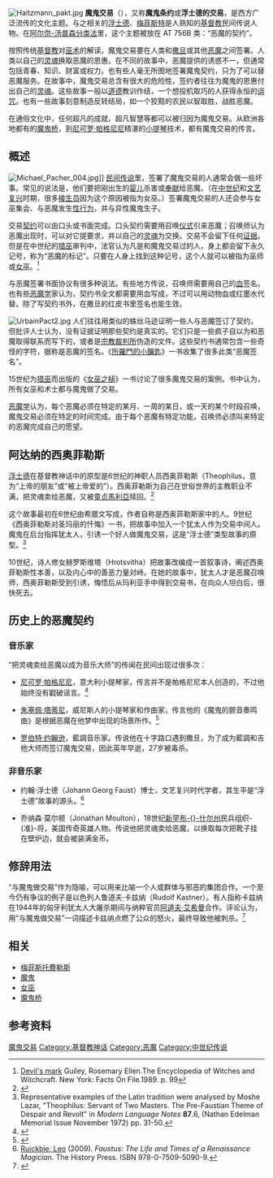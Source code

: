{{expand|time=2012-07-12T05:45:04+00:00}}
[[File:Haitzmann_pakt.jpg|thumb]]
'''魔鬼交易'''（{{lang-en|Deal with the Devil}}），又称'''魔鬼条约'''或'''浮士德的交易'''，是西方广泛流传的文化主题。与之相关的[[浮士德|浮士德]]、[[梅菲斯托費勒斯|梅菲斯特]]是人熟知的[[基督教|基督教]]民间传说人物。在[[阿尔奈-汤普森分类法|阿尔奈-汤普森分类法]]里，这个主题被放在 AT 756B 类：“恶魔的契约”。

按照传统[[基督教|基督教]]对[[巫术|巫术]]的解读，魔鬼交易要在人类和[[撒旦|撒旦]]或其他[[恶魔|恶魔]]之间签署。人类以自己的[[灵魂|灵魂]]换取恶魔的恩惠。在不同的故事中，恶魔提供的诱惑不一，但通常包括青春、知识、财富或权力。也有些人毫无所图地签署魔鬼契约，只为了可以替恶魔服务。在故事中，魔鬼交易总含有很大的危险性，签约者往往为魔鬼的恩惠付出自己的[[灵魂|灵魂]]。这些故事一般以[[道德|道德]]教训作结，一个想投机取巧的人获得永恒的[[诅咒|诅咒]]。也有一些故事刻意制造反转结局，如一个狡黠的农民以智取胜，战胜恶魔。

在通俗文化中，任何超凡的成就、超凡智慧等都可以被归因为魔鬼交易。从欧洲各地都有的[[魔鬼桥|魔鬼桥]]，到[[尼可罗·帕格尼尼|尼可罗·帕格尼尼]]精湛的[[小提琴|小提琴]]技术，都有魔鬼交易的传言。

==概述==
[[File:Michael_Pacher_004.jpg|thumb]]]]
[[民间传说|民间传说]]里，签署了魔鬼交易的人通常会做一些坏事。常见的说法是，他们要把刚出生的[[婴儿|婴儿]]杀害或[[牺牲|奉献]]给恶魔。（在[[中世纪|中世纪]]和[[文艺复兴|文艺复兴]]时期，很多[[接生员|接生员]]因为这个原因被指为女巫。）签署魔鬼交易的人还会参与女巫集会、与恶魔发生[[性交|性行为]]，并与异性魔鬼生子。

交易[[契约|契约]]可以由口头或书面完成。口头契约需要用召唤[[仪式|仪式]]引来恶魔；召唤师认为恶魔出现时，可以对它提要求，并以自己的[[灵魂|灵魂]]为交换。交易不会留下任何[[证据|证据]]。但是在中世纪的[[猎巫|猎巫]]审判中，法官认为凡是和魔鬼交易过的人，身上都会留下永久记号，称为“恶魔的标记”。只要在人身上找到这种记号，这个人就可以被指为巫师或[[女巫|女巫]]。<ref name="devil mark">[http://www.themystica.com/mystica/articles/d/devil's_mark.html Devil's mark] {{Wayback|url=http://www.themystica.com/mystica/articles/d/devil%27s_mark.html |date=20181120123753 }} Guiley, Rosemary Ellen.The Encyclopedia of Witches and Witchcraft. New York: Facts On File.1989. p. 99</ref>

与恶魔签署书面协议有很多种说法。有些地方传说，召唤师需要用自己的[[血|血]]签名。也有些[[恶魔学|恶魔学]]家认为，契约书全文都需要用血写成，不过可以用动物血或红墨水代替。除了写契约书外，在撒旦的红皮书里签名也能生效。

[[File:UrbainPact2.jpg|thumb]]
人们往往用类似的蛛丝马迹证明一些人与恶魔签订了契约，但批评人士认为，没有证据证明那些契约是真实的。它们只是一些疯子自以为和恶魔取得联系而写下的，或者是[[宗教裁判所|宗教裁判所]]伪造的文件。这些契约书通常包含一些奇怪的字符，据称是恶魔的签名。《[[所羅門的小鑰匙|所羅門的小鑰匙]]》一书收集了很多此类“恶魔签名”。

15世纪为[[猎巫|猎巫]]而出版的《[[女巫之槌|女巫之槌]]》一书讨论了很多魔鬼交易的案例。书中认为，所有女巫和术士都与魔鬼做了交易。

[[恶魔学|恶魔学]]认为，每个恶魔必须在特定的某月、一周的某日，或一天的某个时段召唤，魔鬼交易必须在特定的时间完成。由于每个恶魔有特定功能，召唤师必须叫来特定的恶魔完成自己的愿望。

==阿达纳的西奥菲勒斯==
[[浮士德|浮士德]]在基督教神话中的原型是6世纪的神职人员西奥菲勒斯（Theophilus，意为“上帝的朋友”或“被上帝爱的”）。西奥菲勒斯为自己在世俗世界的主教职业不满，把灵魂卖给恶魔，又被[[馬利亞_(耶穌的母親)|童贞馬利亞]]赎回。<ref name="palmer">{{cite book|first=Phillip Mason|last=Palmer|last2=More| first2=Robert Pattison|title=The Sources of the Faust Tradition: From Simon Magus to Lessing|location=New York|year=1936|publisher=Oxford University Press|oclc=3444206}}</ref>

这个故事最初在6世纪由希腊文写成，作者自称是西奥菲勒斯家中的人。9世纪《西奥菲勒斯对圣玛丽的忏悔》一书，把故事中加入一个犹太人作为交易中间人。魔鬼在后台指挥犹太人，引诱一个好人做魔鬼交易，这是“浮士德”类型故事的原型。<ref>Representative examples of the Latin tradition were analysed by Moshe Lazar, "Theophilus: Servant of Two Masters. The Pre-Faustian Theme of Despair and Revolt" in ''Modern Language Notes'' '''87'''.6, (Nathan Edelman Memorial Issue November 1972) pp. 31-50.</ref>

10世纪，诗人修女赫罗斯维塔（Hrotsvitha）把故事改编成一首叙事诗，阐述西奥菲勒斯性本善，以及内心中的善恶力量对峙。在她的故事中，犹太人才是恶魔召唤师，西奥菲勒斯受到引诱，悔悟后从玛利亚手中得到交易书，在向众人坦白后，很快死去。

== 历史上的恶魔契约 ==
===音乐家===
“把灵魂卖给恶魔以成为音乐大师”的传闻在民间出现过很多次：

*[[尼可罗·帕格尼尼|尼可罗·帕格尼尼]]，意大利小提琴家，传言并不是帕格尼尼本人创造的，不过他始终没有戳破谣言。<ref name="schonberg">{{cite book | first=Harold C. | last=Schonberg | title=The Lives of the Great Composers | url=https://archive.org/details/livesofgreatcomp00scho_1 | publisher=W. W. Norton & Company | year=1997 |edition=(3rd ed.) | isbn=0-393-03857-2 | oclc=34356892 | authorlink=哈罗德·C·勋伯格}}</ref>

*[[朱塞佩·塔蒂尼|朱塞佩·塔蒂尼]]，威尼斯人的小提琴家和作曲家，传言他的《魔鬼的颤音奏鸣曲》是根据恶魔在他梦中出现的场景所作。<ref>{{cite web | first=Simon | last=Richter | title=Did Giuseppe Tartini Sell His Soul to the Devil? | publisher=University of Pennsylvania | date=July 18, 2008 | url=http://ccat.sas.upenn.edu/german/course_webpages/devil/grmn256/gtdeal.html | access-date=2012-07-12 | archive-date=2008-12-02 | archive-url=https://web.archive.org/web/20081202225053/http://ccat.sas.upenn.edu/german/course_webpages/devil/grmn256/gtdeal.html | dead-url=no }}</ref>

*[[罗伯特·约翰逊|罗伯特·约翰逊]]，藍調音乐家。传说他在十字路口遇到撒旦，为了成为藍調和吉他大师而签订魔鬼交易，因此英年早逝，27岁被毒杀。

===非音乐家===

* 约翰·浮士德（Johann Georg Faust）博士，文艺复兴时代学者，其生平是“浮士德”故事的源头。<ref>[[Leo_Ruickbie|Ruickbie, Leo]] (2009). ''Faustus: The Life and Times of a Renaissance Magician''. The History Press. ISBN 978-0-7509-5090-9.</ref>

* 乔纳森·莫尔顿（Jonathan Moulton），18世纪[[新罕布什尔州|新罕布-{}-什尔州]]民兵组织-{准}-将，美国传奇英雄人物。传说他把灵魂卖给恶魔，以换取每次把靴子挂在壁炉边，就会被装满金币。

==修辞用法==
“与魔鬼做交易”作为隐喻，可以用来比喻一个人或群体与邪恶的集团合作。一个至今仍有争议的例子是以色列人鲁道夫·卡兹纳（Rudolf Kastner）。有人指称卡兹纳在1944年的匈牙利犹太人大屠杀期间与纳粹官员[[阿道夫·艾希曼|阿道夫·艾希曼]]合作。评论认为，用“与魔鬼做交易”一词描述卡兹纳点燃了公众的怒火，最终导致他被刺杀。<ref>{{cite web | title=Eichmann's List: a pact with the devil | author=Adam LeBor | work=The Independent | url=http://www.independent.co.uk/news/world/europe/eichmanns-list-a-pact-with-the-devil-711468.html | publisher=independent.co.uk | date=2000-08-23 | accessdate=2009-11-13 | archive-date=2019-04-03 | archive-url=https://web.archive.org/web/20190403180338/https://www.independent.co.uk/news/world/europe/eichmanns-list-a-pact-with-the-devil-711468.html | dead-url=no }}</ref>

==相关==
{{Div col|cols=2}}
* [[梅菲斯托費勒斯|梅菲斯托費勒斯]]
* [[魔鬼|魔鬼]]
* [[女巫|女巫]]
* [[魔鬼桥|魔鬼桥]]
{{Div col end}}

==参考资料==
{{reflist}}

{{DEFAULTSORT:Deal With The Devil}}
[[Category:魔鬼交易|]]
[[Category:基督教神话|Category:基督教神话]]
[[Category:恶魔|Category:恶魔]]
[[Category:中世纪传说|Category:中世纪传说]]